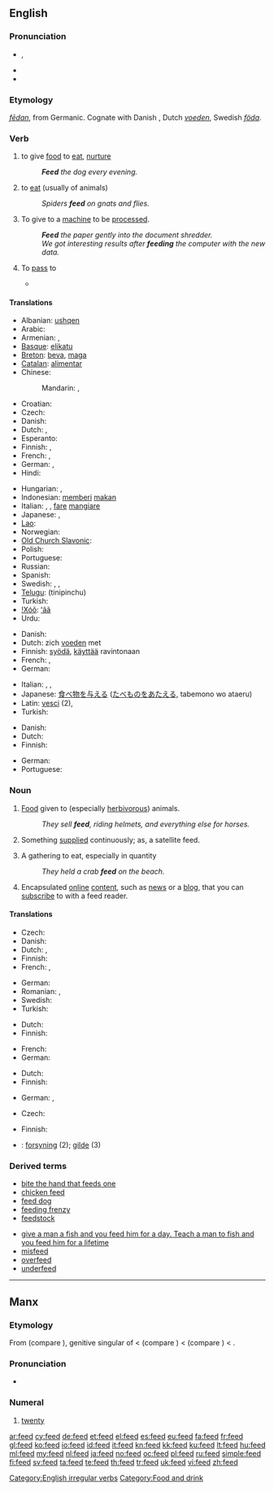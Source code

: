 {{wikipedia|dab=feed}}
==English==

===Pronunciation===
* {{IPA|/ˈfiːd/}}, {{SAMPA|/'fid/}}
* {{audio|en-us-feed.ogg|Audio (US)}}
* {{rhymes|iːd}}

===Etymology===
{{etyl|ang}} ''[[fedan|fēdan]]'', from Germanic.  Cognate with Danish {{term|føde}}, Dutch ''[[voeden]]'', Swedish ''[[föda]]''.

===Verb===
{{en-verb|feeds|feeding|fed}}

# {{transitive}} to give [[food]] to [[eat]], [[nurture]]
#: '''''Feed''' the dog every evening.''
# {{intransitive}} to [[eat]] (usually of animals)
#: ''Spiders '''feed''' on gnats and flies.''
# {{transitive}} To give to a [[machine]] to be [[process]]ed.
#: '''''Feed''' the paper gently into the document shredder.''
#: ''We got interesting results after '''feeding''' the computer with the new data.''
# {{sport|transitive}} To [[pass]] to
#*{{quote-news
|year=2010
|date=December 28
|author=Kevin Darlin
|title=West Brom 1 - 3 Blackburn
|work=BBC
|url=http://news.bbc.co.uk/sport1/hi/football/eng_prem/9308862.stm
|page=
|passage=Morrison then played a pivotal role in West Brom's equaliser, powering through the middle and '''feeding''' Tchoyi, whose low, teasing right-wing cross was poked in by Thomas at the far post}}

====Translations====
{{trans-top|to give food to eat}}
* Albanian: [[ushqen]]
* Arabic: {{t|ar|غذى|tr=ghadhdhaa}}
* Armenian: {{t-|hy|կերակրել|tr=kerakrel}}, {{t-|hy|կերցնել|tr=kerc’nel}}
* [[Basque]]: [[elikatu]]
* [[Breton]]: [[beva]], [[maga]]
* [[Catalan]]: [[alimentar]]
* Chinese:
*: Mandarin: {{t-|cmn|喂|tr=wèi|sc=Hans}}, {{t|cmn|哺育|tr=bǔyù|sc=Hans}}
* Croatian: {{t-|hr|hraniti}}
* Czech: {{t-|cs|krmit}}
* Danish: {{t-|da|fodre}}
* Dutch: {{t+|nl|voeden}}, {{t+|nl|voeren}}
* Esperanto: {{t-|eo|manĝigi|xs=Esperanto}}
* Finnish: {{t+|fi|syöttää}}, {{t+|fi|ruokkia}}
* French: {{t+|fr|nourrir}}, {{t+|fr|alimenter}}
* German: {{t+|de|füttern}}, {{t-|de|nähren}}
* Hindi: {{t|hi|खिलाना|tr=khilānā|sc=Deva}}
{{trans-mid}}
* Hungarian: {{t+|hu|etet}}, {{t+|hu|táplál}}
* Indonesian: [[beri|memberi]] [[makan]]
* Italian: {{t+|it|nutrire}}, {{t+|it|alimentare}}, [[fare]] [[mangiare]]
* Japanese: {{t|ja|食べさせる|tr=たべさせる, tabesaseru|sc=Jpan}},  {{t+|ja|飼う|tr=かう, kau}}
* [[Lao]]: {{t|lo|ເກືອ|tr=kyya|sc=Laoo}}
* Norwegian: {{t+|no|mate}}
* [[Old Church Slavonic]]: {{tø|cu|кръмити|tr=krŭmiti|sc=Cyrs}}
* Polish: {{t+|pl|karmić}}
* Portuguese: {{t+|pt|alimentar}}
* Russian: {{t+|ru|кормить|tr=kormít'}}
* Spanish: {{t+|es|alimentar}}
* Swedish: {{t+|sv|mata}}, {{t+|sv|nära}}, {{t+|sv|föda}}
* [[Telugu]]: {{t|te|తినిపించు}} (tinipinchu)
* Turkish: {{t+|tr|beslemek}}
* [[!Xóõ]]: [[ʻâã]]
* Urdu: {{t|ur|کھلانا|tr=khilānā|sc=ur-Arab}}
{{trans-bottom}}

{{trans-top|to eat}}
* Danish: {{t|da|leve af}}
* Dutch: zich [[voeden]] met
* Finnish: [[syödä]], [[käyttää]] ravintonaan
* French: {{t+|fr|manger}},  {{t+|fr|alimenter|alt=s'alimenter}}
* German: {{t+|de|fressen}}
{{trans-mid}}
* Italian: {{t+|it|nutrirsi}}, {{t-|it|cibarsi}}, {{t+|it|mangiare}}
* Japanese: [[食べ物]]を[[与える]] ([[たべもの]]を[[あたえる]], tabemono wo ataeru)
* Latin: [[vesci]] (2),  {{t-|la|pabulor|alt=pābulor}}
* Turkish: {{t|tr|beslenmek}}
{{trans-bottom}}

{{trans-top|to give to a machine for processing}}
* Danish: {{t|da|indføre}}
* Dutch: {{t+|nl|invoeren}}
* Finnish: {{t+|fi|syöttää}}
{{trans-mid}}
* German: {{t+|de|füttern}}
* Portuguese: {{t+|pt|pôr}}
{{trans-bottom}}

===Noun===
{{en-noun|s|-}}

# {{uncountable}} [[food|Food]] given to (especially [[herbivorous]]) animals.
#: ''They sell '''feed''', riding helmets, and everything else for horses.''
# Something [[supply|supplied]] continuously; as, a satellite feed.
# {{countable}} A gathering to eat, especially in quantity
#: ''They held a crab '''feed''' on the beach.''
# {{internet}} Encapsulated [[online]] [[content]], such as [[news]] or a [[blog]], that you can [[subscribe]] to with a feed reader.

====Translations====
{{trans-top|food given to (especially herbivorous) animals}}
* Czech: {{t-|cs|krmivo|n}}
* Danish: {{t+|da|foder|n}}
* Dutch: {{t+|nl|voer|n}}, {{t-|nl|voeder|n}}
* Finnish: {{t+|fi|rehu}}
* French: {{t+|fr|alimentation|f}},  {{t+|fr|nourriture|f}}
{{trans-mid}}
* German: {{t+|de|Futter|n}}
* Romanian: {{t|ro|strânsură}},  {{t+|ro|nutreţ}}
* Swedish: {{t+|sv|foder|n}}
* Turkish: {{t+|tr|yem}}
{{trans-bottom}}

{{trans-top|something supplied continuously; as, a satellite feed}}
* Dutch: {{t+|nl|aanvoer|m}}
* Finnish: {{t-|fi|syöte}}
{{trans-mid}}
* French: {{t+|fr|flux|m}}
* German: {{t+|de|Einspeisung|f}}
{{trans-bottom}}

{{trans-top|a gathering to eat, especially in quantity}}
* Dutch: {{t|nl|festijn|n}}
* Finnish: {{t+|fi|ateria}}
{{trans-mid}}
* German: {{t+|de|Futtern|n}}, {{t+|de|Fütterung|f}}
{{trans-bottom}}

{{trans-top|encapsulated online content that you can subscribe to with a feed reader}}
* Czech: {{t+|cs|zdroj|m}}
{{trans-mid}}
* Finnish: {{t-|fi|syöte}}
{{trans-bottom}}

{{checktrans-top}}
* {{ttbc|da}}: [[forsyning]] (2); [[gilde]] (3)
{{trans-bottom}}

===Derived terms===
{{rel-top|Terms derived from the noun or verb ''feed''}}
* [[bite the hand that feeds one]]
* [[chicken feed]]
* [[feed dog]]
* [[feeding frenzy]]
* [[feedstock]]
{{rel-mid}}
* [[give a man a fish and you feed him for a day. Teach a man to fish and you feed him for a lifetime]]
* [[misfeed]]
* [[overfeed]]
* [[underfeed]]
{{rel-bottom}}

[[Category:English irregular verbs]]


----

==Manx==

===Etymology===
From {{etyl|sga|gv}} {{term|fichet|lang=sga}} (compare {{etyl|gd|-}} {{term|fichead|lang=gd}}), genitive singular of {{term|fiche||twenty|lang=sga}} < {{proto|Celtic|wikantī|lang=gv}} (compare {{etyl|cy|-}} {{term|ugain|lang=cy}}) < {{proto|Indo-European|h₁wih₁ḱm̥t|lang=gv}} (compare {{etyl|la|-}} {{term|viginti|vīgintī|lang=la}}) < {{proto|Indo-European|title=|dwi(h₁)dḱm̥ti|two-ten|lang=gv}}.

===Pronunciation===
* {{IPA|/fiːdʒ/|lang=gv}}

===Numeral===
{{infl|gv|numeral}}

# {{cardinal|lang=gv}} [[twenty]]

[[Category:Food and drink]]

[[ar:feed]]
[[cy:feed]]
[[de:feed]]
[[et:feed]]
[[el:feed]]
[[es:feed]]
[[eu:feed]]
[[fa:feed]]
[[fr:feed]]
[[gl:feed]]
[[ko:feed]]
[[io:feed]]
[[id:feed]]
[[it:feed]]
[[kn:feed]]
[[kk:feed]]
[[ku:feed]]
[[lt:feed]]
[[hu:feed]]
[[ml:feed]]
[[my:feed]]
[[nl:feed]]
[[ja:feed]]
[[no:feed]]
[[oc:feed]]
[[pl:feed]]
[[ru:feed]]
[[simple:feed]]
[[fi:feed]]
[[sv:feed]]
[[ta:feed]]
[[te:feed]]
[[th:feed]]
[[tr:feed]]
[[uk:feed]]
[[vi:feed]]
[[zh:feed]]